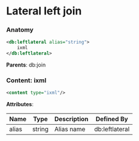 # Lateral left join

### Anatomy

```xml
<db:leftlateral alias="string">
    ixml
</db:leftlateral>
```

**Parents**: db:join

### Content: ixml

```xml
<content type="ixml"/>
```

**Attributes**:

| Name | Type | Description | Defined By |
| ---- | ---- | ----------- | ---------- |
| alias | string | Alias name | db:leftlateral |


